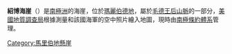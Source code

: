 '''紹博海崖'''（{{lang-en|Szabo Bluff}}）是[[南極洲|南極洲]]的海崖，位於[[瑪麗伯德地|瑪麗伯德地]]，屬於[[毛德王后山脈|毛德王后山脈]]的一部分，[[美國地質調查局|美國地質調查局]]根據測量和該國海軍的空中照片繪入地圖，現時由[[南極條約體系|南極條約體系]]管理。

{{Coord|86|29|S|144|48|W||display=title}}

{{DEFAULTSORT:Szabo Bluff}}
[[Category:馬里伯地懸崖|Category:馬里伯地懸崖]]


{{MarieByrdLand-geo-stub}}